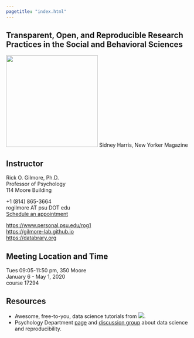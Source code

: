 ```yaml
---
pagetitle: "index.html"
---
```


## Transparent, Open, and Reproducible Research Practices in the Social and Behavioral Sciences

<img src="http://imgc-cn.artprintimages.com/images/P-473-488-90/60/6079/KTUD100Z/posters/sidney-harris-i-think-you-should-be-more-explicit-here-in-step-two-cartoon.jpg" width=250px>
Sidney Harris, New Yorker Magazine

## Instructor

Rick O. Gilmore, Ph.D.</br>
Professor of Psychology</br>
114 Moore Building</br>

+1 (814) 865-3664</br>
rogilmore AT psu DOT edu</br>
[Schedule an appointment](http://doodle.com/rickgilmore)</br>

[https://www.personal.psu.edu/rog1](https://www.personal.psu.edu/rog1)</br>
[https://gilmore-lab.github.io](https://gilmore-lab.github.io)</br>
[https://databrary.org](https://databrary.org)</br>

## Meeting Location and Time

Tues 09:05-11:50 pm, 350 Moore</br>
January 6 - May 1, 2020</br>
course 17294</br>

## Resources

- Awesome, free-to-you, data science tutorials from <a href="https://www.datacamp.com/courses"><img src="img/DataCamp-50px.png"></a>.
- Psychology Department [page](https://psu-psychology.github.io/data-science-and-reproducibility/) and [discussion group](https://psu-psychology.github.io/data-science-and-reproducibility/forum.html) about data science and reproducibility.
